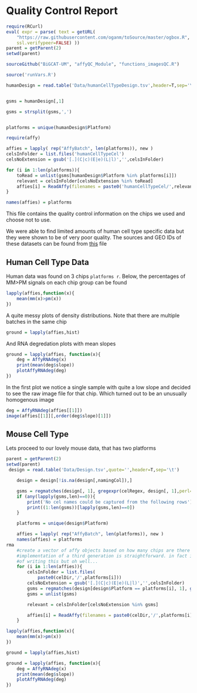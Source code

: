 Quality Control Report
========================================================


```r
require(RCurl)
eval( expr = parse( text = getURL(
    "https://raw.githubusercontent.com/oganm/toSource/master/ogbox.R",
    ssl.verifypeer=FALSE) ))
parent = getParent(2)
setwd(parent)

sourceGithub("BiGCAT-UM", "affyQC_Module", "functions_imagesQC.R")

source('runVars.R')

humanDesign = read.table('Data/humanCellTypeDesign.tsv',header=T,sep='\t', stringsAsFactors=F)


gsms = humanDesign[,1]

gsms = strsplit(gsms,',')


platforms = unique(humanDesign$Platform)

require(affy)

affies = lapply( rep("AffyBatch", len(platforms)), new )
celsInFolder = list.files('humanCellTypeCel')
celsNoExtension = gsub('[.](C|c)(E|e)(L|l)','',celsInFolder)

for (i in 1:len(platforms)){
    toRead = unlist(gsms[humanDesign$Platform %in% platforms[i]])
    relevant = celsInFolder[celsNoExtension %in% toRead]
    affies[i] = ReadAffy(filenames = paste0('humanCellTypeCel/',relevant))
}

names(affies) = platforms
```


This file contains the quality control information on the chips we used and choose not to use. 

We were able to find limited amounts of human cell type specific data but they were shown to be of very poor quality. The sources and GEO IDs of these datasets can be found from [this](/Data/humanCellTypeDesign.tsv) file

Human Cell Type Data
-------------
Human data was found on 3 chips `platforms r`. Below, the percentages of MM>PM signals on each chip group can be found
```r

lapply(affies,function(x){
    mean(mm(x)>pm(x))
})


```

A quite messy plots of density distributions. Note that there are multiple batches in the same chip 
```r
ground = lapply(affies,hist)
```

And RNA degredation plots with mean slopes
```r
ground = lapply(affies, function(x){
    deg = AffyRNAdeg(x)
    print(mean(deg$slope))
    plotAffyRNAdeg(deg)
})

```

In the first plot we notice a single sample with quite a low slope and decided to see the raw image file for that chip. Which turned out to be an unusually homogenous image

```r
deg = AffyRNAdeg(affies[[1]])
image(affies[[1]][,order(deg$slope)[1]])
```

Mouse Cell Type
------------------
Lets proceed to our lovely mouse data, that has two platforms

```r
parent = getParent(2)
setwd(parent)
 design = read.table('Data/Design.tsv',quote='',header=T,sep='\t')

    design = design[!is.na(design[,namingCol]),]

    gsms = regmatches(design[, 1], gregexpr(celRegex, design[, 1],perl=T))
    if (any(lapply(gsms,len)==0)){
        print('No cel names could be captured from the following rows')
        print((1:len(gsms))[lapply(gsms,len)==0])
    }

    platforms = unique(design$Platform)

    affies = lapply( rep("AffyBatch", len(platforms)), new )
    names(affies) = platforms
rma
    #create a vector of affy objects based on how many chips are there just works with 2 right now
    #implementation of a third generation is straightforward. in fact i could have done it instead
    #of writing this but oh well...
    for (i in 1:len(affies)){
        celsInFolder = list.files(
            paste0(celDir,'/',platforms[i]))
        celsNoExtension = gsub('[.](C|c)(E|e)(L|l)','',celsInFolder)
        gsms = regmatches(design[design$Platform == platforms[i], 1], gregexpr(celRegex, design[design$Platform == platforms[i], 1],perl=T))
        gsms = unlist(gsms)

        relevant = celsInFolder[celsNoExtension %in% gsms]

        affies[i] = ReadAffy(filenames = paste0(celDir,'/',platforms[i],'/',relevant))
    }
```



```r
lapply(affies,function(x){
    mean(mm(x)>pm(x))
})

ground = lapply(affies,hist)

ground = lapply(affies, function(x){
    deg = AffyRNAdeg(x)
    print(mean(deg$slope))
    plotAffyRNAdeg(deg)
})



```

